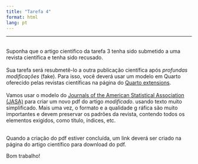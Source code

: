 ```yaml
---
title: "Tarefa 4"
format: html
lang: pt
---
```


---
<br>
Suponha que o artigo científico da tarefa 3 tenha sido submetido a uma revista científica e tenha sido recusado.  
<br>
Sua tarefa será resubmetê-lo a outra publicação científica após *profundas modificações* (fake). Para isso, você deverá usar um modelo em Quarto oferecido pelas revistas científicas na página do [Quarto extensions](https://quarto.org/docs/extensions/listing-journals.html).  
<br>
Vamos usar o modelo do [Journals of the American Statistical Association (JASA)](https://github.com/quarto-journals/jasa) para criar um novo pdf do artigo *modificado*. 
usando texto muito simplificado. Mais uma vez, o formato e a qualidade g                                                                                                                                                                                                                                                                                                                                                                                                                                                                                                                                                                                                                                                                                                                                                                                                                                                                                                                                                           ráfica são muito importantes e devem preservar os padrões da revista, contendo todos os elementos exigidos, como título, índices, etc.  

<br>
Quando a criação do pdf estiver concluída, um link deverá ser criado na página do artigo científico para download do pdf.

Bom trabalho!
